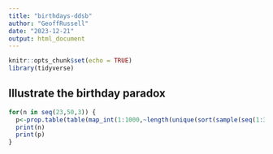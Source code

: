 ```yaml
---
title: "birthdays-ddsb"
author: "GeoffRussell"
date: "2023-12-21"
output: html_document
---
```


```r
knitr::opts_chunk$set(echo = TRUE)
library(tidyverse)
```

## Illustrate the birthday paradox 

```r
for(n in seq(23,50,3)) {
  p<-prop.table(table(map_int(1:1000,~length(unique(sort(sample(seq(1:365),size=n,replace=TRUE)))))<n))
  print(n)
  print(p)
}
```
